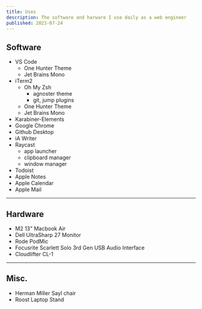 ```yaml
---
title: Uses
description: The software and harware I use daily as a web engineer
published: 2023-07-24
---
```


## Software

- VS Code
  - One Hunter Theme
  - Jet Brains Mono
- iTerm2
  - Oh My Zsh
    - agnoster theme
    - git, jump plugins
  - One Hunter Theme
  - Jet Brains Mono
- Karabiner-Elements
- Google Chrome
- Github Desktop
- iA Writer
- Raycast
  - app launcher
  - clipboard manager
  - window manager
- Todoist
- Apple Notes
- Apple Calendar
- Apple Mail

---

## Hardware

- M2 13" Macbook Air
- Dell UltraSharp 27 Monitor
- Rode PodMic
- Focusrite Scarlett Solo 3rd Gen USB Audio Interface
- Cloudlifter CL-1

---

## Misc.

- Herman Miller Sayl chair
- Roost Laptop Stand
